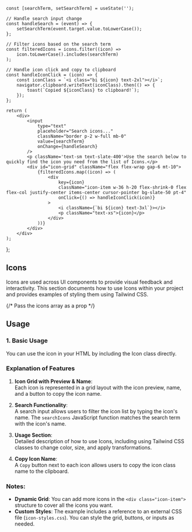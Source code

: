 

<Meta title="StyleGuide / Icons" />

    const [searchTerm, setSearchTerm] = useState('');

    // Handle search input change
    const handleSearch = (event) => {
        setSearchTerm(event.target.value.toLowerCase());
    };

    // Filter icons based on the search term
    const filteredIcons = icons.filter((icon) =>
        icon.toLowerCase().includes(searchTerm)
    );

    // Handle icon click and copy to clipboard
    const handleIconClick = (icon) => {
        const iconClass = `<i class="bi ${icon} text-2xl"></i>`;
        navigator.clipboard.writeText(iconClass).then(() => {
            toast(`Copied ${iconClass} to clipboard!`);
        });
    };

    return (
        <div>
            <input
                type="text"
                placeholder="Search icons..."
                className="border p-2 w-full mb-0"
                value={searchTerm}
                onChange={handleSearch}
            />
            <p className='text-sm text-slate-400'>Use the search below to quickly find the icon you need from the list of Icons.</p>
            <div id="icon-grid" className="flex flex-wrap gap-6 mt-10">
                {filteredIcons.map((icon) => (
                    <div
                        key={icon}
                        className="icon-item w-36 h-20 flex-shrink-0 flex flex-col justify-center items-center cursor-pointer bg-slate-50 pt-4"
                        onClick={() => handleIconClick(icon)}
                    >
                        <i className={`bi ${icon} text-3xl`}></i>
                        <p className="text-xs">{icon}</p>
                    </div>
                ))}
            </div>
        </div>
    );
};

<Unstyled>
<article className="prose max-w-none">

# Icons

Icons are used across UI components to provide visual feedback and interactivity. This section documents how to use Icons within your project and provides examples of styling them using Tailwind CSS.

<IconGrid icons={bootstrapIcons} />  {/* Pass the icons array as a prop */}

## Usage

### 1. Basic Usage
You can use the icon in your HTML by including the Icon class directly.

### Explanation of Features

1. **Icon Grid with Preview & Name**:  
   Each icon is represented in a grid layout with the icon preview, name, and a button to copy the icon name.

2. **Search Functionality**:  
   A search input allows users to filter the icon list by typing the icon's name. The `searchIcons` JavaScript function matches the search term with the icon's name.

3. **Usage Section**:  
   Detailed description of how to use Icons, including using Tailwind CSS classes to change color, size, and apply transformations.

4. **Copy Icon Name**:  
   A `Copy` button next to each icon allows users to copy the icon class name to the clipboard.

### Notes:

- **Dynamic Grid**: You can add more icons in the `<div class="icon-item">` structure to cover all the icons you want.
- **Custom Styles**: The example includes a reference to an external CSS file (`icon-styles.css`). You can style the grid, buttons, or inputs as needed.

</article>


<ToastContainer 
  position="bottom-right"
  autoClose={2000}
  hideProgressBar={true}
  theme="dark"
/>

</Unstyled>
